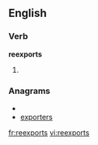 ==English==
===Verb===
'''reexports'''
# {{third-person singular of|[[reexport]]}}

===Anagrams===
* {{alphagram|eeoprrstx}}
* [[exporters#English|exporters]]

[[fr:reexports]]
[[vi:reexports]]